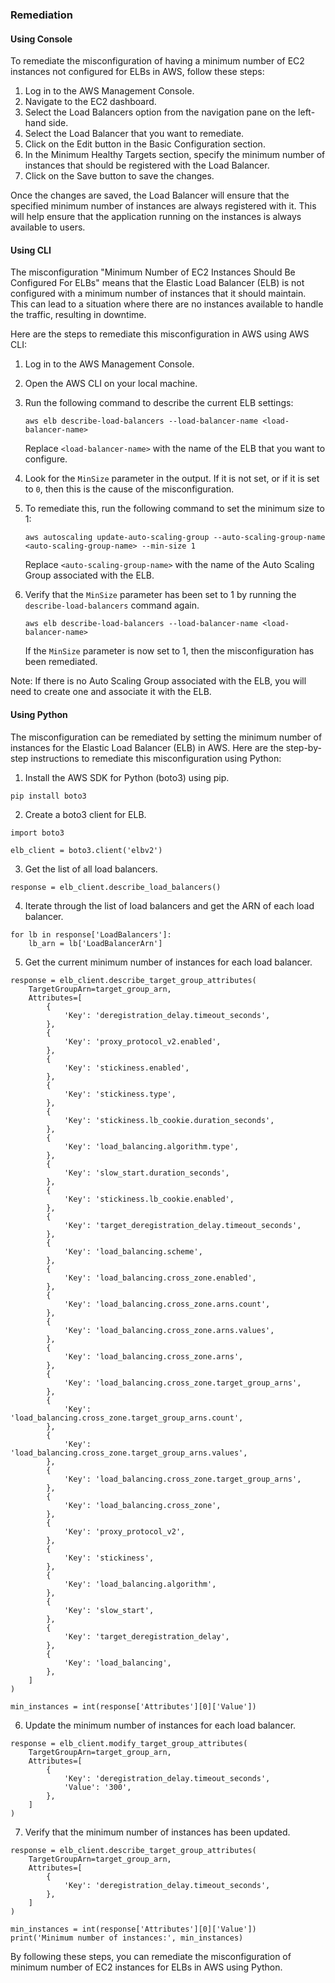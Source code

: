 ### Remediation

#### Using Console

To remediate the misconfiguration of having a minimum number of EC2 instances not configured for ELBs in AWS, follow these steps:

1. Log in to the AWS Management Console.
2. Navigate to the EC2 dashboard.
3. Select the Load Balancers option from the navigation pane on the left-hand side.
4. Select the Load Balancer that you want to remediate.
5. Click on the Edit button in the Basic Configuration section.
6. In the Minimum Healthy Targets section, specify the minimum number of instances that should be registered with the Load Balancer.
7. Click on the Save button to save the changes.

Once the changes are saved, the Load Balancer will ensure that the specified minimum number of instances are always registered with it. This will help ensure that the application running on the instances is always available to users.

#### Using CLI

The misconfiguration "Minimum Number of EC2 Instances Should Be Configured For ELBs" means that the Elastic Load Balancer (ELB) is not configured with a minimum number of instances that it should maintain. This can lead to a situation where there are no instances available to handle the traffic, resulting in downtime.

Here are the steps to remediate this misconfiguration in AWS using AWS CLI:

1. Log in to the AWS Management Console.
2. Open the AWS CLI on your local machine.
3. Run the following command to describe the current ELB settings:

   ```
   aws elb describe-load-balancers --load-balancer-name <load-balancer-name>
   ```

   Replace `<load-balancer-name>` with the name of the ELB that you want to configure.

4. Look for the `MinSize` parameter in the output. If it is not set, or if it is set to `0`, then this is the cause of the misconfiguration.

5. To remediate this, run the following command to set the minimum size to 1:

   ```
   aws autoscaling update-auto-scaling-group --auto-scaling-group-name <auto-scaling-group-name> --min-size 1
   ```

   Replace `<auto-scaling-group-name>` with the name of the Auto Scaling Group associated with the ELB.

6. Verify that the `MinSize` parameter has been set to 1 by running the `describe-load-balancers` command again.

   ```
   aws elb describe-load-balancers --load-balancer-name <load-balancer-name>
   ```

   If the `MinSize` parameter is now set to 1, then the misconfiguration has been remediated.

Note: If there is no Auto Scaling Group associated with the ELB, you will need to create one and associate it with the ELB.

#### Using Python

The misconfiguration can be remediated by setting the minimum number of instances for the Elastic Load Balancer (ELB) in AWS. Here are the step-by-step instructions to remediate this misconfiguration using Python:

1. Install the AWS SDK for Python (boto3) using pip.

```
pip install boto3
```

2. Create a boto3 client for ELB.

```
import boto3

elb_client = boto3.client('elbv2')
```

3. Get the list of all load balancers.

```
response = elb_client.describe_load_balancers()
```

4. Iterate through the list of load balancers and get the ARN of each load balancer.

```
for lb in response['LoadBalancers']:
    lb_arn = lb['LoadBalancerArn']
```

5. Get the current minimum number of instances for each load balancer.

```
response = elb_client.describe_target_group_attributes(
    TargetGroupArn=target_group_arn,
    Attributes=[
        {
            'Key': 'deregistration_delay.timeout_seconds',
        },
        {
            'Key': 'proxy_protocol_v2.enabled',
        },
        {
            'Key': 'stickiness.enabled',
        },
        {
            'Key': 'stickiness.type',
        },
        {
            'Key': 'stickiness.lb_cookie.duration_seconds',
        },
        {
            'Key': 'load_balancing.algorithm.type',
        },
        {
            'Key': 'slow_start.duration_seconds',
        },
        {
            'Key': 'stickiness.lb_cookie.enabled',
        },
        {
            'Key': 'target_deregistration_delay.timeout_seconds',
        },
        {
            'Key': 'load_balancing.scheme',
        },
        {
            'Key': 'load_balancing.cross_zone.enabled',
        },
        {
            'Key': 'load_balancing.cross_zone.arns.count',
        },
        {
            'Key': 'load_balancing.cross_zone.arns.values',
        },
        {
            'Key': 'load_balancing.cross_zone.arns',
        },
        {
            'Key': 'load_balancing.cross_zone.target_group_arns',
        },
        {
            'Key': 'load_balancing.cross_zone.target_group_arns.count',
        },
        {
            'Key': 'load_balancing.cross_zone.target_group_arns.values',
        },
        {
            'Key': 'load_balancing.cross_zone.target_group_arns',
        },
        {
            'Key': 'load_balancing.cross_zone',
        },
        {
            'Key': 'proxy_protocol_v2',
        },
        {
            'Key': 'stickiness',
        },
        {
            'Key': 'load_balancing.algorithm',
        },
        {
            'Key': 'slow_start',
        },
        {
            'Key': 'target_deregistration_delay',
        },
        {
            'Key': 'load_balancing',
        },
    ]
)

min_instances = int(response['Attributes'][0]['Value'])
```

6. Update the minimum number of instances for each load balancer.

```
response = elb_client.modify_target_group_attributes(
    TargetGroupArn=target_group_arn,
    Attributes=[
        {
            'Key': 'deregistration_delay.timeout_seconds',
            'Value': '300',
        },
    ]
)
```

7. Verify that the minimum number of instances has been updated.

```
response = elb_client.describe_target_group_attributes(
    TargetGroupArn=target_group_arn,
    Attributes=[
        {
            'Key': 'deregistration_delay.timeout_seconds',
        },
    ]
)

min_instances = int(response['Attributes'][0]['Value'])
print('Minimum number of instances:', min_instances)
```

By following these steps, you can remediate the misconfiguration of minimum number of EC2 instances for ELBs in AWS using Python.

